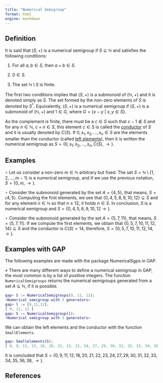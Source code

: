 ```yaml
---
title: "Numerical Semigroup"
format: html
engine: markdown
---
```


## Definition

It is said that $(S,+)$ is a numerical semigroup if $S \subseteq \mathbb{N}$ and satisfies the following conditions:

1.  For all $a,b \in S$, then $a + b \in S$.

2.  $0 \in S$.

3.  The set $\mathbb{N} \setminus S$ is finite.

The first two conditions implies that $(S,+)$ is a submonoid of $(\mathbb{N}, +)$ and it is denoted simply as $S$. The set formed by the non-zero elements of $S$ is denoted by $S^*$. Equivalently, $(S, +)$ is a numerical semigroup if $(S,+)$ is a submonoid of $(\mathbb{N}, +)$ and $1 \in G$, where $G = \{x - y ~ | ~ x,y \in S \}$.

As the complement is finite, there must be a $c \in S$ such that $c-1 \not \in S$ and for any $n \in \mathbb{N}$, $c+n \in S$, this element $c \in S$ is called the [conductor](Conductor.qmd) of $S$ and it is usually denoted by $C(S)$. If $0, s_1, s_2, \ldots, s_n \in S$ are the elements smaller than the conductor (called [left elements](Left-elements.qmd)), then it is written the numerical semigroup as $S = \{0, s_1, s_2, \ldots, s_n, C(S), \rightarrow \}$.

## Examples

$\circ$ Let us consider a non-zero $m \in \mathbb{N}$ arbitrary but fixed. The set $S = \mathbb{N} \setminus \{1, 2, \ldots, m-1\}$ is a numerical semigroup, and if we use the previous notation, $S = \{0, m, \rightarrow \}$.

$\circ$ Consider the submonoid generated by the set $A = \{4,5\}$, that means, $S = \langle 4, 5 \rangle$. Computing the first elements, we see that $\{0, 4, 5, 8, 9, 10, 12\} \subseteq S$ and for any element $n \in \mathbb{N}$ so that $n \ge 12$, it holds $n \in S$. In conclusion, $S$ is a numerical semigroup and $S = \{0, 4, 5, 8, 9, 10, 12 \rightarrow \}$.

$\circ$ Consider the submonoid generated by the set $A = \{5, 7, 11\}$, that means, $S = \langle 5, 7, 11 \rangle$. If we compute the first elements, we obtain that $\{0, 5, 7, 10, 11, 12, 14\} \subseteq S$ and the conductor is $C(S) = 14$, therefore, $S = \{0, 5, 7, 10, 11, 12, 14, \rightarrow \}$.

## Examples with GAP

The following examples are made with the package NumericalSgps in GAP.

$\diamond$ There are many different ways to define a numerical semigroup in GAP, the most common is by a list of positive integers. The function `NumericalSemigroups` returns the numerical semigroups generated from a set $A \subseteq \mathbb{N}$, if it is possible.

``` gap
gap> S := NumericalSemigroups(9, 11, 12);
<Numerical semigroup with 3 generators>
gap> l := [9,11,12];
[ 9, 11, 12 ]
gap> S := NumericalSemigroup(l);
<Numerical semigroup with 3 generators>
```

We can obtain the left elements and the conductor with the function `SmallElements`.

``` gap
gap> Smallelements(S);
[ 0, 9, 11, 12, 18, 20, 21, 22, 23, 24, 27, 29, 30, 31, 32, 33, 34, 35, 36, 38 ]
```

It is concluded that $S = \{ 0, 9, 11, 12, 18, 20, 21, 22, 23, 24, 27, 29, 30, 31, 32, 33, 34, 35, 36, 38, \rightarrow \}$.

## References
